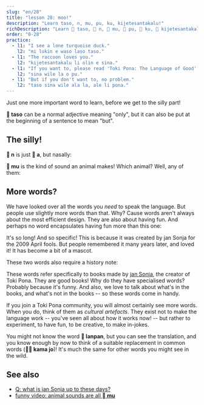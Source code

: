 ```yaml
---
slug: "en/28"
title: "lesson 28: moo!"
description: "Learn taso, n, mu, pu, ku, kijetesantakalu!"
richDescription: "Learn 󱥨 taso, 󱦆 n, 󱤹 mu, 󱥕 pu, 󱦈 ku, 󱦀 kijetesantakalu!"
order: "0-28"
practice:
  - l1: "I see a lone turquoise duck."
    l2: "mi lukin e waso laso taso."
  - l1: "The raccoon loves you."
    l2: "kijetesantakalu li olin e sina."
  - l1: "If you want to, please read 'Toki Pona: The Language of Good' by Sonja Lang."
    l2: "sina wile la o pu."
  - l1: "But if you don't want to, no problem."
    l2: "taso sina wile ala la, ale li pona."
---
```



Just one more important word to learn, before we get to the silly part!

<List>
  <Word sl="taso" m="but, only" />
</List>

**󱥨 taso** can be a normal adjective meaning "only", but it can also be put at the beginning of a sentence to mean "but".

<List>
  <Sentence sl="mi awen wan taso." m="I remain alone." />
  <Sentence sl="taso mi awen pilin pona." m="But I keep my spirits up." />
</List>

## The silly!

**󱦆 n** is just **󱤀 a**, but nasally:

<List>
  <Word sl="n" m="hmm, umm" />
  <Sentence sl="n... mi sona ala." m="ummm... I don't know." />
</List>

**󱤹 mu** is the kind of sound an animal makes! Which animal? Well, any of them:

<List>
  <Word sl="mu" m="moo, meow, woof, neigh..." />
  <Sentence sl="soweli mute! mu mu mu mu mu mu." m="Six cows! <a target='_blank' href='https://www.youtube.com/watch?v=xxClPfZDn-E'>Moo moo moo moo moo moo</a>." />
</List>

## More words?

We have looked over all the words you *need* to speak the language. But people use slightly more words than that. Why? Cause words aren't always about the most efficient design. They are also about having fun. And perhaps no word encapsulates having fun more than this one:

<List>
  <Word sl="kijetesantakalu" m="raccoon; raccoon-like animal, like an cacomistle, red panda, kinkajou" />
</List>

It's so long! And so specific! This is because it was created by jan Sonja for the 2009 April fools. But people remembered it many years later, and loved it! It has become a bit of a mascot.

These two words also require a history note:

<List>
  <Word sl="pu" m="(to interact with) <i>Toki Pona: The Language of Good (2014)</i>, by jan Sonja" />
  <Word sl="ku" m="(to interact with) <i>Toki Pona Dictionary (2021)</i>, by jan Sonja" />
</List>

These words refer specifically to books made by [jan Sonja](https://tokipona.org), the creator of Toki Pona. They are good books! Why do they have specialised words? Probably because it's funny.
And also, we love to talk about what's in the books, and what's not in the books -- so these words come in handy.

If you join a Toki Pona community, you will almost certainly see more words. When you do, think of them as *cultural artefacts*. They exist not to make the language work -- you've seen all about how it works now! -- but rather to experiment, to have fun, to be creative, to make in-jokes.

<List>
  <Sentence sl="kijetesantakalu tonsi li lanpan ala lanpan e soko?" m="Does the non-binary raccoon steal mushrooms?" />
</List>

You might not know the word **󱦅 lanpan**, but you can see the translation, and you know enough by now to think of a suitable replacement in common words (**󱤖󱤓 kama jo**)! It's much the same for other words you might see in the wild.

<Practice exercises={frontmatter.practice} client:only="react" />

## See also
* [Q: what is jan Sonja up to these days?](en/jan-sonja/)
* [funny video: animal sounds are all **󱤹 mu**](https://www.youtube.com/watch?v=zh-kLJI43xw)
